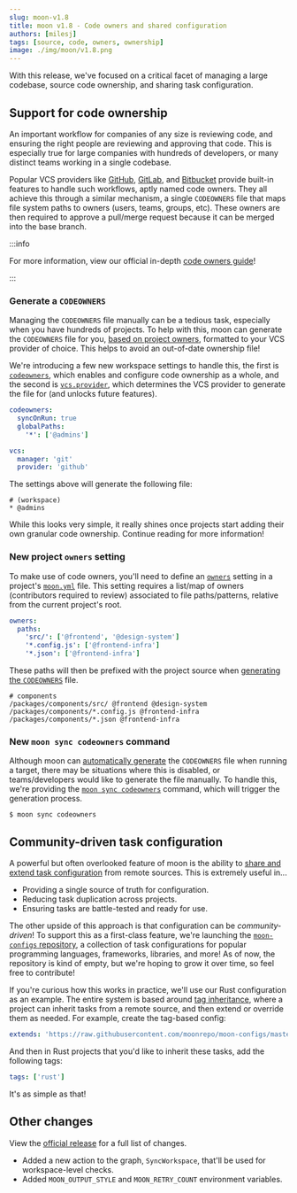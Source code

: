 ```yaml
---
slug: moon-v1.8
title: moon v1.8 - Code owners and shared configuration
authors: [milesj]
tags: [source, code, owners, ownership]
image: ./img/moon/v1.8.png
---
```


With this release, we've focused on a critical facet of managing a large codebase, source code
ownership, and sharing task configuration.

<!--truncate-->

## Support for code ownership

An important workflow for companies of any size is reviewing code, and ensuring the right people are
reviewing and approving that code. This is especially true for large companies with hundreds of
developers, or many distinct teams working in a single codebase.

Popular VCS providers like [GitHub](https://github.com/), [GitLab](https://about.gitlab.com/), and
[Bitbucket](https://bitbucket.org/product/) provide built-in features to handle such workflows,
aptly named code owners. They all achieve this through a similar mechanism, a single `CODEOWNERS`
file that maps file system paths to owners (users, teams, groups, etc). These owners are then
required to approve a pull/merge request because it can be merged into the base branch.

:::info

For more information, view our official in-depth [code owners guide](/docs/guides/codeowners)!

:::

### Generate a `CODEOWNERS`

Managing the `CODEOWNERS` file manually can be a tedious task, especially when you have hundreds of
projects. To help with this, moon can generate the `CODEOWNERS` file for you,
[based on project owners](#new-project-owners-setting), formatted to your VCS provider of choice.
This helps to avoid an out-of-date ownership file!

We're introducing a few new workspace settings to handle this, the first is
[`codeowners`](/docs/config/workspace#codeowners), which enables and configure code ownership as a
whole, and the second is [`vcs.provider`](/docs/config/workspace#provider), which determines the VCS
provider to generate the file for (and unlocks future features).

```yaml title=".moon/workspace.yml"
codeowners:
  syncOnRun: true
  globalPaths:
    '*': ['@admins']

vcs:
  manager: 'git'
  provider: 'github'
```

The settings above will generate the following file:

```shell title=".github/CODEOWNERS"
# (workspace)
* @admins
```

While this looks very simple, it really shines once projects start adding their own granular code
ownership. Continue reading for more information!

### New project `owners` setting

To make use of code owners, you'll need to define an [`owners`](/docs/config/project#owners) setting
in a project's [`moon.yml`](/docs/config/project) file. This setting requires a list/map of owners
(contributors required to review) associated to file paths/patterns, relative from the current
project's root.

```yaml title="packages/components/moon.yml"
owners:
  paths:
    'src/': ['@frontend', '@design-system']
    '*.config.js': ['@frontend-infra']
    '*.json': ['@frontend-infra']
```

These paths will then be prefixed with the project source when
[generating the `CODEOWNERS`](#generate-a-codeowners) file.

```shell title=".github/CODEOWNERS"
# components
/packages/components/src/ @frontend @design-system
/packages/components/*.config.js @frontend-infra
/packages/components/*.json @frontend-infra
```

### New `moon sync codeowners` command

Although moon can [automatically generate](/docs/config/workspace#synconrun) the `CODEOWNERS` file
when running a target, there may be situations where this is disabled, or teams/developers would
like to generate the file manually. To handle this, we're providing the
[`moon sync codeowners`](/docs/commands/sync/codeowners) command, which will trigger the generation
process.

```shell
$ moon sync codeowners
```

## Community-driven task configuration

A powerful but often overlooked feature of moon is the ability to
[share and extend task configuration](/docs/guides/sharing-config) from remote sources. This is
extremely useful in...

- Providing a single source of truth for configuration.
- Reducing task duplication across projects.
- Ensuring tasks are battle-tested and ready for use.

The other upside of this approach is that configuration can be _community-driven_! To support this
as a first-class feature, we're launching the
[`moon-configs` repository](https://github.com/moonrepo/moon-configs), a collection of task
configurations for popular programming languages, frameworks, libraries, and more! As of now, the
repository is kind of empty, but we're hoping to grow it over time, so feel free to contribute!

If you're curious how this works in practice, we'll use our Rust configuration as an example. The
entire system is based around [tag inheritance](/docs/concepts/task#inheritance), where a project
can inherit tasks from a remote source, and then extend or override them as needed. For example,
create the tag-based config:

```yaml title=".moon/tasks/tag-rust.yml"
extends: 'https://raw.githubusercontent.com/moonrepo/moon-configs/master/rust/tasks-workspace.yml'
```

And then in Rust projects that you'd like to inherit these tasks, add the following tags:

```yaml title="<project>/moon.yml"
tags: ['rust']
```

It's as simple as that!

## Other changes

View the [official release](https://github.com/moonrepo/moon/releases/tag/v1.8.0) for a full list of
changes.

- Added a new action to the graph, `SyncWorkspace`, that'll be used for workspace-level checks.
- Added `MOON_OUTPUT_STYLE` and `MOON_RETRY_COUNT` environment variables.
